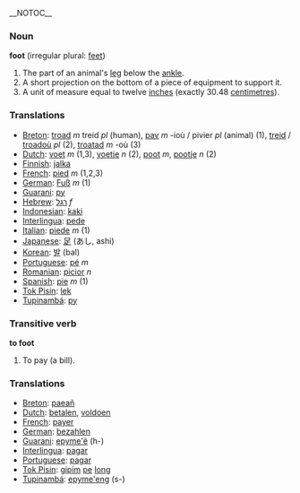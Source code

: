 __NOTOC__

=== Noun ===
'''foot''' (irregular plural: [[feet]])

# The part of an animal's [[leg]] below the [[ankle]].
# A short projection on the bottom of a piece of equipment to support it.
# A unit of measure equal to twelve [[inch]]es (exactly 30.48 [[centimetre]]s).

=== Translations ===
*[[Breton]]: [[troad]] ''m'' treid ''pl'' (human), [[pav]] ''m'' -ioù / pivier ''pl'' (animal) (1), [[treid]] / [[troadoù]] ''pl'' (2), [[troatad]] ''m'' -où (3)
*[[Dutch]]: [[voet]] ''m'' (1,3), [[voetje]] ''n'' (2), [[poot]] ''m'', [[pootje]] ''n'' (2)
*[[Finnish]]: [[jalka]]
*[[French]]: [[pied]] ''m'' (1,2,3)
*[[German]]: [[Fuß]] ''m'' (1)
*[[Guarani]]: [[py]]
*[[Hebrew]]: [[רגל]] ''f''
*[[Indonesian]]: [[kaki]]
*[[Interlingua]]: [[pede]]
*[[Italian]]: [[piede]] ''m'' (1)
*[[Japanese]]: [[足]] (あし, ashi)
*[[Korean]]: [[발]] (bal)
*[[Portuguese]]: [[pé]] ''m''
*[[Romanian]]: [[picior]] ''n''
*[[Spanish]]: [[pie]] ''m'' (1)
*[[Tok Pisin]]: [[lek]]
*[[Tupinambá]]: [[py]]

===Transitive verb===
'''to foot'''

# To pay (a bill).

===Translations===
*[[Breton]]: [[paeañ]]
*[[Dutch]]: [[betalen]], [[voldoen]]
*[[French]]: [[payer]]
*[[German]]: [[bezahlen]]
*[[Guarani]]: [[epyme'ẽ]] (h-)
*[[Interlingua]]: [[pagar]]
*[[Portuguese]]: [[pagar]]
*[[Tok Pisin]]: [[gipim]] [[pe]] [[long]]
*[[Tupinambá]]: [[epyme'eng]] (s-)